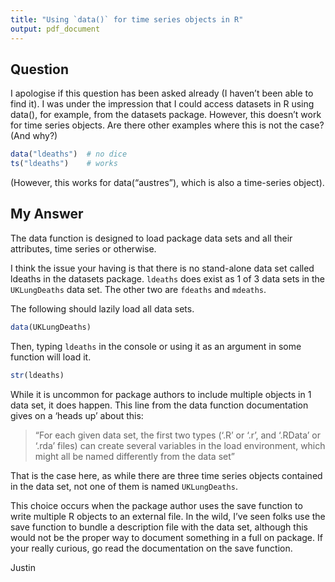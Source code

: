 ```yaml
---
title: "Using `data()` for time series objects in R"
output: pdf_document
---
```


## [\textcolor{blue}{Using `data()` for time series objects in R post link}](https://stackoverflow.com/questions/44736963/using-data-for-time-series-objects-in-r/44738106#44738106)

## Question

I apologise if this question has been asked already (I haven't been able to find it). I was under the impression that I could access datasets in R using data(), for example, from the datasets package. However, this doesn't work for time series objects. Are there other examples where this is not the case? (And why?)

```r
data("ldeaths")  # no dice
ts("ldeaths")    # works
```

(However, this works for data("austres"), which is also a time-series object).

## My Answer

The data function is designed to load package data sets and all their attributes, time series or otherwise.

I think the issue your having is that there is no stand-alone data set called ldeaths in the datasets package. `ldeaths` does exist as 1 of 3 data sets in the `UKLungDeaths` data set. The other two are `fdeaths` and `mdeaths`.

The following should lazily load all data sets.

```r
data(UKLungDeaths)
```
Then, typing `ldeaths` in the console or using it as an argument in some function will load it.

```r
str(ldeaths)
```

While it is uncommon for package authors to include multiple objects in 1 data set, it does happen. This line from the data function documentation gives on a 'heads up' about this:

> "For each given data set, the first two types (‘.R’ or ‘.r’, and ‘.RData’ or ‘.rda’ files) can create several variables in the load environment, which might all be named differently from the data set"

That is the case here, as while there are three time series objects contained in the data set, not one of them is named `UKLungDeaths`.

This choice occurs when the package author uses the save function to write multiple R objects to an external file. In the wild, I've seen folks use the save function to bundle a description file with the data set, although this would not be the proper way to document something in a full on package. If your really curious, go read the documentation on the save function.

Justin